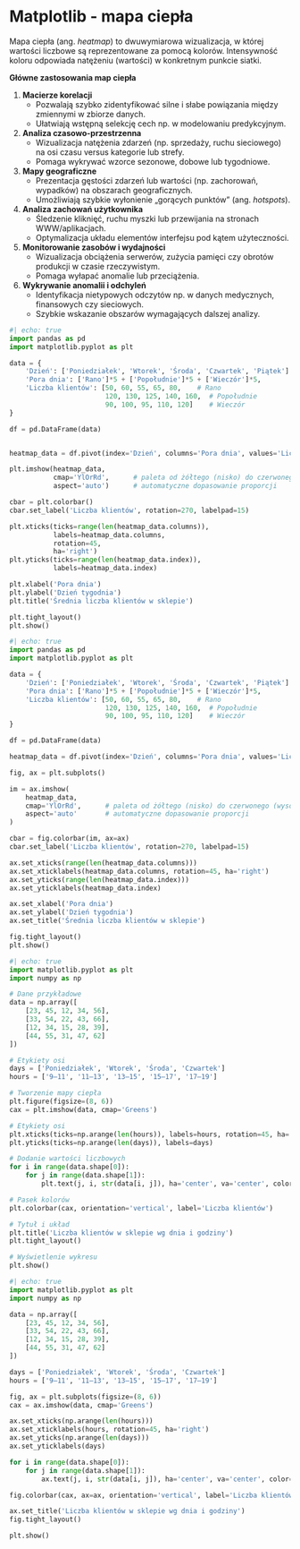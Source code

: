 # Matplotlib - mapa ciepła

Mapa ciepła (ang. *heatmap*) to dwuwymiarowa wizualizacja, w której wartości liczbowe są reprezentowane za pomocą kolorów. Intensywność koloru odpowiada natężeniu (wartości) w konkretnym punkcie siatki.

**Główne zastosowania map ciepła**

1. **Macierze korelacji**  
   - Pozwalają szybko zidentyfikować silne i słabe powiązania między zmiennymi w zbiorze danych.  
   - Ułatwiają wstępną selekcję cech np. w modelowaniu predykcyjnym.

2. **Analiza czasowo-przestrzenna**  
   - Wizualizacja natężenia zdarzeń (np. sprzedaży, ruchu sieciowego) na osi czasu versus kategorie lub strefy.  
   - Pomaga wykrywać wzorce sezonowe, dobowe lub tygodniowe.

3. **Mapy geograficzne**  
   - Prezentacja gęstości zdarzeń lub wartości (np. zachorowań, wypadków) na obszarach geograficznych.  
   - Umożliwiają szybkie wyłonienie „gorących punktów” (ang. *hotspots*).

4. **Analiza zachowań użytkownika**  
   - Śledzenie kliknięć, ruchu myszki lub przewijania na stronach WWW/aplikacjach.  
   - Optymalizacja układu elementów interfejsu pod kątem użyteczności.

5. **Monitorowanie zasobów i wydajności**  
   - Wizualizacja obciążenia serwerów, zużycia pamięci czy obrotów produkcji w czasie rzeczywistym.  
   - Pomaga wyłapać anomalie lub przeciążenia.

6. **Wykrywanie anomalii i odchyleń**  
   - Identyfikacja nietypowych odczytów np. w danych medycznych, finansowych czy sieciowych.  
   - Szybkie wskazanie obszarów wymagających dalszej analizy.
   
   
```python
#| echo: true
import pandas as pd
import matplotlib.pyplot as plt

data = {
    'Dzień': ['Poniedziałek', 'Wtorek', 'Środa', 'Czwartek', 'Piątek'] * 3,
    'Pora dnia': ['Rano']*5 + ['Popołudnie']*5 + ['Wieczór']*5,
    'Liczba klientów': [50, 60, 55, 65, 80,    # Rano
                        120, 130, 125, 140, 160,  # Popołudnie
                        90, 100, 95, 110, 120]    # Wieczór
}

df = pd.DataFrame(data)


heatmap_data = df.pivot(index='Dzień', columns='Pora dnia', values='Liczba klientów')

plt.imshow(heatmap_data,
           cmap='YlOrRd',      # paleta od żółtego (nisko) do czerwonego (wysoko)
           aspect='auto')      # automatyczne dopasowanie proporcji

cbar = plt.colorbar()
cbar.set_label('Liczba klientów', rotation=270, labelpad=15)

plt.xticks(ticks=range(len(heatmap_data.columns)),
           labels=heatmap_data.columns,
           rotation=45,
           ha='right')
plt.yticks(ticks=range(len(heatmap_data.index)),
           labels=heatmap_data.index)

plt.xlabel('Pora dnia')
plt.ylabel('Dzień tygodnia')
plt.title('Średnia liczba klientów w sklepie')

plt.tight_layout()
plt.show()
```


```python
#| echo: true
import pandas as pd
import matplotlib.pyplot as plt

data = {
    'Dzień': ['Poniedziałek', 'Wtorek', 'Środa', 'Czwartek', 'Piątek'] * 3,
    'Pora dnia': ['Rano']*5 + ['Popołudnie']*5 + ['Wieczór']*5,
    'Liczba klientów': [50, 60, 55, 65, 80,    # Rano
                        120, 130, 125, 140, 160,  # Popołudnie
                        90, 100, 95, 110, 120]    # Wieczór
}

df = pd.DataFrame(data)

heatmap_data = df.pivot(index='Dzień', columns='Pora dnia', values='Liczba klientów')

fig, ax = plt.subplots()

im = ax.imshow(
    heatmap_data,
    cmap='YlOrRd',      # paleta od żółtego (nisko) do czerwonego (wysoko)
    aspect='auto'       # automatyczne dopasowanie proporcji
)

cbar = fig.colorbar(im, ax=ax)
cbar.set_label('Liczba klientów', rotation=270, labelpad=15)

ax.set_xticks(range(len(heatmap_data.columns)))
ax.set_xticklabels(heatmap_data.columns, rotation=45, ha='right')
ax.set_yticks(range(len(heatmap_data.index)))
ax.set_yticklabels(heatmap_data.index)

ax.set_xlabel('Pora dnia')
ax.set_ylabel('Dzień tygodnia')
ax.set_title('Średnia liczba klientów w sklepie')

fig.tight_layout()
plt.show()

```

```python
#| echo: true
import matplotlib.pyplot as plt
import numpy as np

# Dane przykładowe
data = np.array([
    [23, 45, 12, 34, 56],
    [33, 54, 22, 43, 66],
    [12, 34, 15, 28, 39],
    [44, 55, 31, 47, 62]
])

# Etykiety osi
days = ['Poniedziałek', 'Wtorek', 'Środa', 'Czwartek']
hours = ['9–11', '11–13', '13–15', '15–17', '17–19']

# Tworzenie mapy ciepła
plt.figure(figsize=(8, 6))
cax = plt.imshow(data, cmap='Greens')

# Etykiety osi
plt.xticks(ticks=np.arange(len(hours)), labels=hours, rotation=45, ha='right')
plt.yticks(ticks=np.arange(len(days)), labels=days)

# Dodanie wartości liczbowych
for i in range(data.shape[0]):
    for j in range(data.shape[1]):
        plt.text(j, i, str(data[i, j]), ha='center', va='center', color='black')

# Pasek kolorów
plt.colorbar(cax, orientation='vertical', label='Liczba klientów')

# Tytuł i układ
plt.title('Liczba klientów w sklepie wg dnia i godziny')
plt.tight_layout()

# Wyświetlenie wykresu
plt.show()
```

```python
#| echo: true
import matplotlib.pyplot as plt
import numpy as np

data = np.array([
    [23, 45, 12, 34, 56],
    [33, 54, 22, 43, 66],
    [12, 34, 15, 28, 39],
    [44, 55, 31, 47, 62]
])

days = ['Poniedziałek', 'Wtorek', 'Środa', 'Czwartek']
hours = ['9–11', '11–13', '13–15', '15–17', '17–19']

fig, ax = plt.subplots(figsize=(8, 6))
cax = ax.imshow(data, cmap='Greens')

ax.set_xticks(np.arange(len(hours)))
ax.set_xticklabels(hours, rotation=45, ha='right')
ax.set_yticks(np.arange(len(days)))
ax.set_yticklabels(days)

for i in range(data.shape[0]):
    for j in range(data.shape[1]):
        ax.text(j, i, str(data[i, j]), ha='center', va='center', color='black')

fig.colorbar(cax, ax=ax, orientation='vertical', label='Liczba klientów')

ax.set_title('Liczba klientów w sklepie wg dnia i godziny')
fig.tight_layout()

plt.show()

```